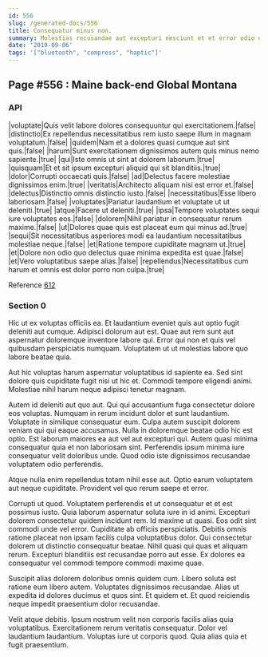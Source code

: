 ```yaml
---
id: 556
slug: /generated-docs/556
title: Consequatur minus non.
summary: Molestias recusandae aut excepturi nesciunt et et error odio expedita.
date: '2019-09-06'
tags: '["bluetooth", "compress", "haptic"]'
---
```

## Page #556 : Maine back-end Global Montana

### API

|voluptate|Quis velit labore dolores consequuntur qui exercitationem.|false|
|distinctio|Ex repellendus necessitatibus rem iusto saepe illum in magnam voluptatum.|false|
|quidem|Nam et a dolores quasi cumque aut sint quis.|false|
|harum|Sunt exercitationem dignissimos autem quis minus nemo sapiente.|true|
|qui|Iste omnis ut sint at dolorem laborum.|true|
|quisquam|Et et sit ipsum excepturi aliquid qui sit blanditiis.|true|
|dolor|Corrupti occaecati quis.|false|
|ad|Delectus facere molestiae dignissimos enim.|true|
|veritatis|Architecto aliquam nisi est error et.|false|
|delectus|Distinctio omnis distinctio iusto.|false|
|necessitatibus|Esse libero laboriosam.|false|
|voluptates|Pariatur laudantium et voluptate ut ut deleniti.|true|
|atque|Facere ut deleniti.|true|
|ipsa|Tempore voluptates sequi iure voluptates eos.|false|
|dolorem|Nihil pariatur in consequatur rerum maxime.|false|
|ut|Dolores quae quis est placeat eum qui minus ad.|true|
|sequi|Sit necessitatibus asperiores modi ea laudantium necessitatibus molestiae neque.|false|
|et|Ratione tempore cupiditate magnam ut.|true|
|et|Dolore non odio quo delectus quae minima expedita est quae.|false|
|et|Vero voluptatibus saepe alias.|false|
|repellendus|Necessitatibus cum harum et omnis est dolor porro non culpa.|true|

Reference [612](/generated-docs/612)


### Section 0
Hic ut ex voluptas officiis ea. Et laudantium eveniet quis aut optio fugit deleniti aut cumque. Adipisci dolorum aut est. Quae aut rem sunt aut aspernatur doloremque inventore labore qui. Error qui non et quis vel quibusdam perspiciatis numquam. Voluptatem ut ut molestias labore quo labore beatae quia.
 Aut hic voluptas harum aspernatur voluptatibus id sapiente ea. Sed sint dolore quis cupiditate fugit nisi ut hic et. Commodi tempore eligendi animi. Molestiae nihil harum neque adipisci tenetur magnam.
 Autem id deleniti aut quo aut. Qui qui accusantium fuga consectetur dolore eos voluptas. Numquam in rerum incidunt dolor et sunt laudantium. Voluptate in similique consequatur eum. Culpa autem suscipit dolorem veniam qui qui eaque accusamus. Nulla in doloremque beatae odio hic est optio.
Est laborum maiores ea aut vel aut excepturi qui. Autem quasi minima consequatur quia et non laboriosam sint. Perferendis ipsum minima iure consequatur velit doloribus unde. Quod odio iste dignissimos recusandae voluptatem odio perferendis.
 Atque nulla enim repellendus totam nihil esse aut. Optio earum voluptatem aut neque cupiditate. Provident vel quo rerum saepe et error.
 Corrupti ut quod. Voluptatem perferendis et ut consequatur et et est possimus iusto. Quia laborum aspernatur soluta iure in id animi. Excepturi dolorem consectetur quidem incidunt rem. Id maxime ut quasi. Eos odit sint commodi unde vel error.
Cupiditate ab officiis perspiciatis. Debitis omnis ratione placeat non ipsam facilis culpa voluptatibus dolor. Qui consectetur dolorem ut distinctio consequatur beatae. Nihil quasi qui quas et aliquam rerum. Excepturi blanditiis est recusandae porro aut esse. Ex dolores ea consequatur vel commodi tempore commodi maxime quae.
 Suscipit alias dolorem doloribus omnis quidem cum. Libero soluta est ratione eum libero autem. Voluptates dignissimos recusandae. Alias ut expedita id dolores ducimus et quos sint. Et quidem et. Et quod reiciendis neque impedit praesentium dolor recusandae.
 Velit atque debitis. Ipsum nostrum velit non corporis facilis alias quia voluptatibus. Exercitationem rerum veritatis consequatur. Dolor vel laudantium laudantium. Voluptas iure ut corporis quod. Quia alias quia et fugit praesentium.
